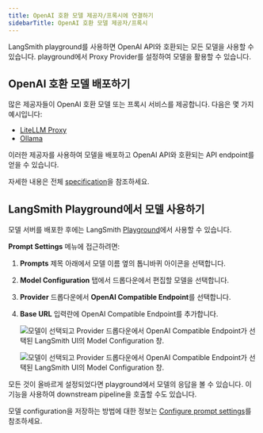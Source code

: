```yaml
---
title: OpenAI 호환 모델 제공자/프록시에 연결하기
sidebarTitle: OpenAI 호환 모델 제공자/프록시
---
```


LangSmith playground를 사용하면 OpenAI API와 호환되는 모든 모델을 사용할 수 있습니다. playground에서 Proxy Provider를 설정하여 모델을 활용할 수 있습니다.

## OpenAI 호환 모델 배포하기

많은 제공자들이 OpenAI 호환 모델 또는 프록시 서비스를 제공합니다. 다음은 몇 가지 예시입니다:

* [LiteLLM Proxy](https://github.com/BerriAI/litellm?tab=readme-ov-file#quick-start-proxy---cli)
* [Ollama](https://ollama.com/)

이러한 제공자를 사용하여 모델을 배포하고 OpenAI API와 호환되는 API endpoint를 얻을 수 있습니다.

자세한 내용은 전체 [specification](https://platform.openai.com/docs/api-reference/chat)을 참조하세요.

## LangSmith Playground에서 모델 사용하기

모델 서버를 배포한 후에는 LangSmith [Playground](/langsmith/prompt-engineering-concepts#prompt-playground)에서 사용할 수 있습니다.

**Prompt Settings** 메뉴에 접근하려면:

1. **Prompts** 제목 아래에서 모델 이름 옆의 톱니바퀴 <Icon icon="gear" iconType="solid" /> 아이콘을 선택합니다.
1. **Model Configuration** 탭에서 드롭다운에서 편집할 모델을 선택합니다.
1. **Provider** 드롭다운에서 **OpenAI Compatible Endpoint**를 선택합니다.
1. **Base URL** 입력란에 OpenAI Compatible Endpoint를 추가합니다.

    <div style={{ textAlign: 'center' }}>
    <img
        className="block dark:hidden"
        src="/langsmith/images/openai-compatible-endpoint.png"
        alt="모델이 선택되고 Provider 드롭다운에서 OpenAI Compatible Endpoint가 선택된 LangSmith UI의 Model Configuration 창."
    />

    <img
        className="hidden dark:block"
        src="/langsmith/images/openai-compatible-endpoint-dark.png"
        alt="모델이 선택되고 Provider 드롭다운에서 OpenAI Compatible Endpoint가 선택된 LangSmith UI의 Model Configuration 창."
    />
    </div>

모든 것이 올바르게 설정되었다면 playground에서 모델의 응답을 볼 수 있습니다. 이 기능을 사용하여 downstream pipeline을 호출할 수도 있습니다.

모델 configuration을 저장하는 방법에 대한 정보는 [Configure prompt settings](/langsmith/managing-model-configurations)를 참조하세요.